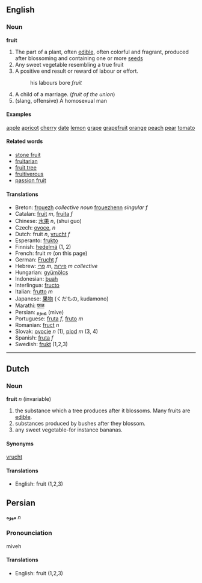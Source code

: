 ==English==
===Noun===
'''fruit'''

#The part of a plant, often [[edible]], often colorful and fragrant, produced after blossoming and containing one or more [[seed]]s
#Any sweet vegetable resembling a true fruit
#A positive end result or reward of labour or effort.
#:his labours bore ''fruit''
#A child of a marriage. (''fruit of the union'')
#(slang, offensive) A homosexual man

====Examples====
[[Apple|apple]]
[[apricot]]
[[cherry]]
[[date]]
[[lemon]]
[[grape]]
[[grapefruit]]
[[orange]]
[[peach]]
[[pear]]
[[tomato]]

====Related words====
*[[stone fruit]]
*[[fruitarian]]
*[[fruit tree]]
*[[fruitiverous]]
*[[passion fruit]]

====Translations====
*Breton: [[frouezh]] ''collective noun'' [[frouezhenn]] ''singular f''
*Catalan: [[fruit]] ''m'', [[fruita]] ''f''
*Chinese: [[水果]] ''n'', (shui guo) 
*Czech: [[ovoce]], ''n''
*Dutch: fruit ''n'', [[vrucht]] ''f''
*Esperanto: [[frukto]]
*Finnish: [[hedelmä]] (1, 2)
*French: fruit ''m'' (on this page)
*German: [[Frucht]] ''f''
*Hebrew: [[פרי]] ''m'', [[פירות]] ''m collective''
*Hungarian: [[gyümölcs]]
*Indonesian: [[buah]]
*Interlingua: [[fructo]]
*Italian: [[frutto]] ''m''
*Japanese: [[果物]] (くだもの, kudamono)
*Marathi: [[फळ]]
*Persian: [[میوه]] (mive)
*Portuguese: [[fruta]] ''f'', [[fruto]] ''m''
*Romanian: [[fruct]] ''n''
*Slovak: [[ovocie]] ''n'' (1), [[plod]] ''m'' (3, 4)
*Spanish: [[fruta]] ''f''
*Swedish: [[frukt]] (1,2,3)

----

==Dutch==
===Noun===
'''fruit''' ''n'' (invariable)

#the substance which a tree produces after it blossoms. Many fruits are [[edible]].
#substances produced by bushes after they blossom.
#any sweet vegetable-for instance bananas.

====Synonyms====
[[vrucht]]

====Translations====
* English: fruit (1,2,3)

==Persian==
'''میوه''' ''n'' 

===Pronounciation===
miveh

====Translations====
* English: fruit (1,2,3)